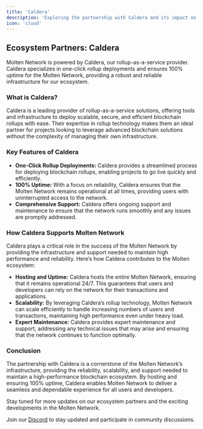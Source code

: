 ```yaml
---
title: 'Caldera'
description: 'Exploring the partnership with Caldera and its impact on Molten Network'
icon: 'cloud'
---
```


## Ecosystem Partners: Caldera

Molten Network is powered by Caldera, our rollup-as-a-service provider. Caldera specializes in one-click rollup deployments and ensures 100% uptime for the Molten Network, providing a robust and reliable infrastructure for our ecosystem.

### What is Caldera?

Caldera is a leading provider of rollup-as-a-service solutions, offering tools and infrastructure to deploy scalable, secure, and efficient blockchain rollups with ease. Their expertise in rollup technology makes them an ideal partner for projects looking to leverage advanced blockchain solutions without the complexity of managing their own infrastructure.


### Key Features of Caldera

- **One-Click Rollup Deployments:** Caldera provides a streamlined process for deploying blockchain rollups, enabling projects to go live quickly and efficiently.
- **100% Uptime:** With a focus on reliability, Caldera ensures that the Molten Network remains operational at all times, providing users with uninterrupted access to the network.
- **Comprehensive Support:** Caldera offers ongoing support and maintenance to ensure that the network runs smoothly and any issues are promptly addressed.

### How Caldera Supports Molten Network

Caldera plays a critical role in the success of the Molten Network by providing the infrastructure and support needed to maintain high performance and reliability. Here’s how Caldera contributes to the Molten ecosystem:

- **Hosting and Uptime:** Caldera hosts the entire Molten Network, ensuring that it remains operational 24/7. This guarantees that users and developers can rely on the network for their transactions and applications.
- **Scalability:** By leveraging Caldera’s rollup technology, Molten Network can scale efficiently to handle increasing numbers of users and transactions, maintaining high performance even under heavy load.
- **Expert Maintenance:** Caldera provides expert maintenance and support, addressing any technical issues that may arise and ensuring that the network continues to function optimally.


### Conclusion

The partnership with Caldera is a cornerstone of the Molten Network’s infrastructure, providing the reliability, scalability, and support needed to maintain a high-performance blockchain ecosystem. By hosting and ensuring 100% uptime, Caldera enables Molten Network to deliver a seamless and dependable experience for all users and developers.

Stay tuned for more updates on our ecosystem partners and the exciting developments in the Molten Network.

Join our [Discord](https://discord.gg/moltennetwork) to stay updated and participate in community discussions.

